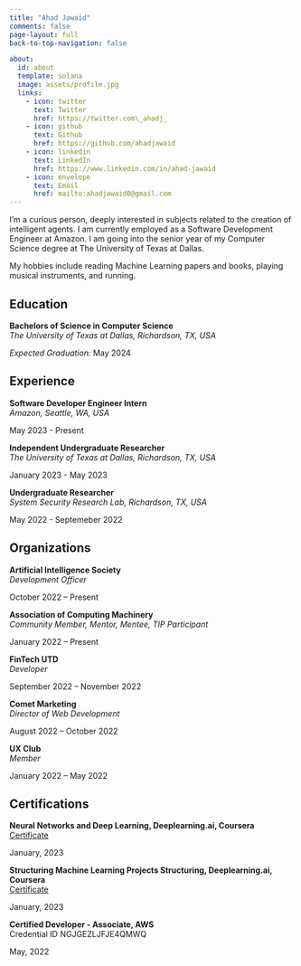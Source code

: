 ```yaml
---
title: "Ahad Jawaid"
comments: false
page-layout: full
back-to-top-navigation: false

about:
  id: about
  template: solana
  image: assets/profile.jpg
  links:
    - icon: twitter
      text: Twitter
      href: https://twitter.com\_ahadj_
    - icon: github
      text: Github
      href: https://github.com/ahadjawaid
    - icon: linkedin
      text: LinkedIn
      href: https://www.linkedin.com/in/ahad-jawaid
    - icon: envelope
      text: Email
      href: mailto:ahadjawaid0@gmail.com
---
```


:::{#about}
I'm a curious person, deeply interested in subjects related to the creation of intelligent agents. I am currently employed as a Software Development Engineer at Amazon. I am going into the senior year of my Computer Science degree at The University of Texas at Dallas.

My hobbies include reading Machine Learning papers and books, playing musical instruments, and running.
:::

::::{.panel-tabset}


# Education

::: {.d-flex .justify-content-between}
::: {}
**Bachelors of Science in Computer Science**  
*The University of Texas at Dallas, Richardson, TX, USA*
:::
::: {.text-end}
*Expected Graduation:* May 2024
:::
:::

::::

::::{.panel-tabset}


# Experience

::: {.d-flex .justify-content-between}
::: {}
**Software Developer Engineer Intern**  
*Amazon, Seattle, WA, USA*
:::
::: {.text-end}
May 2023 - Present
:::
:::

::: {.d-flex .justify-content-between}
::: {}
**Independent Undergraduate Researcher**  
*The University of Texas at Dallas, Richardson, TX, USA*
:::
::: {.text-end}
January 2023 - May 2023
:::
:::

::: {.d-flex .justify-content-between}
::: {}
**Undergraduate Researcher**  
*System Security Research Lab, Richardson, TX, USA*
:::
::: {.text-end}
May 2022 - Septemeber 2022
:::
:::

::::

::::{.panel-tabset}


# Organizations

::: {.d-flex .justify-content-between}
::: {}
**Artificial Intelligence Society**  
*Development Officer*
:::
::: {.text-end}
October 2022 – Present
:::
:::

::: {.d-flex .justify-content-between}
::: {}
**Association of Computing Machinery**  
*Community Member, Mentor, Mentee, TIP Participant*
:::
::: {.text-end}
January 2022 – Present
:::
:::

::: {.d-flex .justify-content-between}
::: {}
**FinTech UTD**  
*Developer*
:::
::: {.text-end}
September 2022 – November 2022
:::
:::

::: {.d-flex .justify-content-between}
::: {}
**Comet Marketing**  
*Director of Web Development*
:::
::: {.text-end}
August 2022 – October 2022
:::
:::

::: {.d-flex .justify-content-between}
::: {}
**UX Club**  
*Member*
:::
::: {.text-end}
January 2022 – May 2022
:::
:::


::::

::::{.panel-tabset}


# Certifications

::: {.d-flex .justify-content-between}
::: {}
**Neural Networks and Deep Learning, Deeplearning.ai, Coursera**  
[Certificate](https://www.coursera.org/account/accomplishments/certificate/Q4TBKHQRZ7YZ)
:::
::: {.text-end}
January, 2023
:::
:::

::: {.d-flex .justify-content-between}
::: {}
**Structuring Machine Learning Projects Structuring, Deeplearning.ai, Coursera**  
[Certificate](https://www.coursera.org/account/accomplishments/certificate/6QRKKHEGM3QH)
:::
::: {.text-end}
January, 2023
:::
:::

::: {.d-flex .justify-content-between}
::: {}
**Certified Developer - Associate, AWS**  
Credential ID NGJGEZLJFJE4QMWQ
:::
::: {.text-end}
May, 2022
:::
:::


::::
